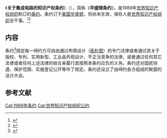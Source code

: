 {{Infobox treaty
|name=华盛顿条约
|long_name=关于集成电路的知识产权条约
|date_signed=1989年5月26日
|date_effective=尚未生效
|location_signed={{USA}}[[华盛顿哥伦比亚特区|华盛顿]]
|depositor=[[世界知识产权组织|世界知识产权组织]]总干事
|languages=阿拉伯文、英文、中文、法文、俄文和西班牙文
|signatories=8
}}

《'''关于集成电路的知识产权条约'''》（{{lang-en|Washington Treaty on Intellectual Property in Respect of Integrated Circuits}}），简称《'''华盛顿条约'''》，是1989年[[世界知识产权组织|世界知识产权组织]]制订的[[条约|条约]]。条约订于[[美国|美国]][[华盛顿哥伦比亚特区|华盛顿]]，但尚未生效，保存人是[[世界知识产权组织|世界知识产权组织]]总干事。<ref>{{Cite web|title=WIPO-Administered Treaties Contracting Parties - Washington Treaty (Not yet in force)|url=https://wipolex.wipo.int/en/treaties/ShowResults?start_year=ANY&end_year=ANY&search_what=C&code=ALL&treaty_id=29|publisher=WIPO|language=en|accessdate=2021年1月7日|archive-date=2021年1月9日|archive-url=https://web.archive.org/web/20210109065857/https://wipolex.wipo.int/en/treaties/ShowResults?start_year=ANY&end_year=ANY&search_what=C&code=ALL&treaty_id=29|dead-url=no}}</ref><ref>{{Cite web|title=关于集成电路的知识产权条约|url=http://treaty.mfa.gov.cn/Treaty/web/detail1.jsp?objid=1531876063652|publisher=中华人民共和国条约数据库|language=zh-hans|accessdate=2021年1月7日|archive-date=2021年1月8日|archive-url=https://web.archive.org/web/20210108141657/http://treaty.mfa.gov.cn/Treaty/web/detail1.jsp?objid=1531876063652|dead-url=no}}</ref>

== 内容 ==
条约<ref name=":0">{{Cite web|title=关于集成电路的知识产权条约|url=http://treaty.mfa.gov.cn/tykfiles/20180718/1531876063652.pdf|publisher=中华人民共和国条约数据库|language=zh-hans|accessdate=2021年1月7日|archive-date=2021年1月9日|archive-url=https://web.archive.org/web/20210109231438/http://treaty.mfa.gov.cn/tykfiles/20180718/1531876063652.pdf|dead-url=no}}</ref>规定每一缔约方可自由通过布图设计（[[拓朴图|拓朴图]]）的专门法律或者通过其关于版权、专利、实用新型、工业品外观设计、不正当竞争的法律，或者通过任何其它法律或者任何上述法律的结合来履行其按照本条约应负的义务。条约还对国民待遇、保护范围、实施登记公开等作了规定。条约还设立了由缔约各方组成的联盟的设计大会。

== 参考文献 ==
{{reflist}}

[[Cat:1989年条约|Cat:1989年条约]]
[[Cat:世界知识产权组织公约|Cat:世界知识产权组织公约]]